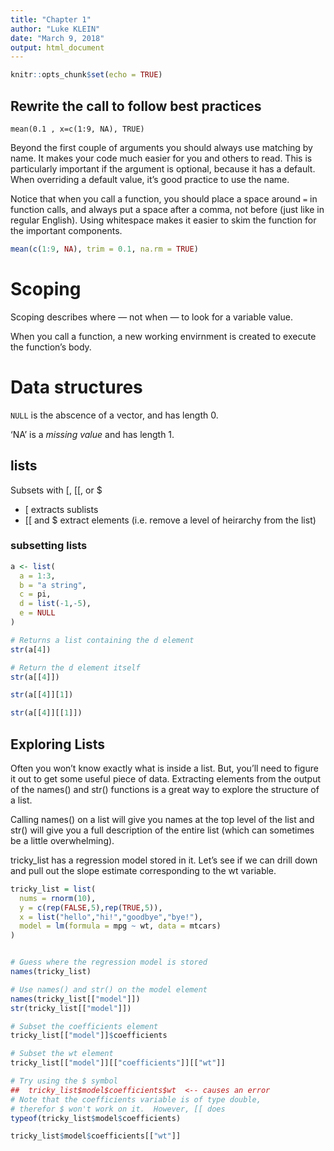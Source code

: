 ```yaml
---
title: "Chapter 1"
author: "Luke KLEIN"
date: "March 9, 2018"
output: html_document
---
```


```r
knitr::opts_chunk$set(echo = TRUE)
```

## Rewrite the call to follow best practices
`mean(0.1 , x=c(1:9, NA), TRUE)`

Beyond the first couple of arguments you should always use matching by name. It makes your code much easier for you and others to read. This is particularly important if the argument is optional, because it has a default. When overriding a default value, it's good practice to use the name.

Notice that when you call a function, you should place a space around `=` in function calls, and always put a space after a comma, not before (just like in regular English). Using whitespace makes it easier to skim the function for the important components.


```r
mean(c(1:9, NA), trim = 0.1, na.rm = TRUE)
```

# Scoping

Scoping describes where — not when — to look for a variable value.

When you call a function, a new working envirnment is created to execute the function's body.

# Data structures

`NULL` is the abscence of a vector, and has length 0.

'NA' is a *missing value* and has length 1.

## lists

Subsets with [,  [[, or $

* [ extracts sublists
* [[ and $ extract elements (i.e. remove a level of heirarchy from the list)

### subsetting lists

```r
a <- list(
  a = 1:3,
  b = "a string",
  c = pi,
  d = list(-1,-5),
  e = NULL
)

# Returns a list containing the d element
str(a[4])

# Return the d element itself
str(a[[4]])

str(a[[4]][1])

str(a[[4]][[1]])
```

## Exploring Lists

Often you won't know exactly what is inside a list. But, you'll need to figure it out to get some useful piece of data. Extracting elements from the output of the names() and str() functions is a great way to explore the structure of a list.

Calling names() on a list will give you names at the top level of the list and str() will give you a full description of the entire list (which can sometimes be a little overwhelming).

tricky_list has a regression model stored in it. Let's see if we can drill down and pull out the slope estimate corresponding to the wt variable.

```r
tricky_list = list(
  nums = rnorm(10),
  y = c(rep(FALSE,5),rep(TRUE,5)),
  x = list("hello","hi!","goodbye","bye!"),
  model = lm(formula = mpg ~ wt, data = mtcars)
)


# Guess where the regression model is stored
names(tricky_list)

# Use names() and str() on the model element
names(tricky_list[["model"]])
str(tricky_list[["model"]])

# Subset the coefficients element
tricky_list[["model"]]$coefficients

# Subset the wt element
tricky_list[["model"]][["coefficients"]][["wt"]]

# Try using the $ symbol
##  tricky_list$model$coefficients$wt  <-- causes an error
# Note that the coefficients variable is of type double, 
# therefor $ won't work on it.  However, [[ does
typeof(tricky_list$model$coefficients)

tricky_list$model$coefficients[["wt"]]
```





